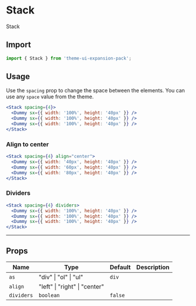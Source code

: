 
<SEO title="Stack" description="" />

# Stack

Stack

## Import

```js
import { Stack } from 'theme-ui-expansion-pack';
```

## Usage

Use the `spacing` prop to change the space between the elements.
You can use any `space` value from the theme.

```jsx live=true
<Stack spacing={4}>
  <Dummy sx={{ width: '100%', height: '40px' }} />
  <Dummy sx={{ width: '100%', height: '40px' }} />
  <Dummy sx={{ width: '100%', height: '40px' }} />
</Stack>
```

### Align to center

```jsx live=true
<Stack spacing={4} align="center">
  <Dummy sx={{ width: '40px', height: '40px' }} />
  <Dummy sx={{ width: '60px', height: '40px' }} />
  <Dummy sx={{ width: '80px', height: '40px' }} />
</Stack>
```

### Dividers

```jsx live=true
<Stack spacing={4} dividers>
  <Dummy sx={{ width: '100%', height: '40px' }} />
  <Dummy sx={{ width: '100%', height: '40px' }} />
  <Dummy sx={{ width: '100%', height: '40px' }} />
</Stack>
```

---

## Props

| Name       | Type                          | Default | Description |
| ---------- | ----------------------------- | ------- | ----------- |
| `as`       | "div" \| "ol" \| "ul"         | `div`   |
| `align`    | "left" \| "right" \| "center" |         |             |
| `dividers` | `boolean`                     | `false` |             |
